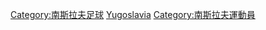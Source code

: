 {{Commonscat|Association football players from Yugoslavia}}

[[Category:南斯拉夫足球|Category:南斯拉夫足球]]
[[Category:各国足球运动员|Yugoslavia]]
[[Category:南斯拉夫運動員|Category:南斯拉夫運動員]]